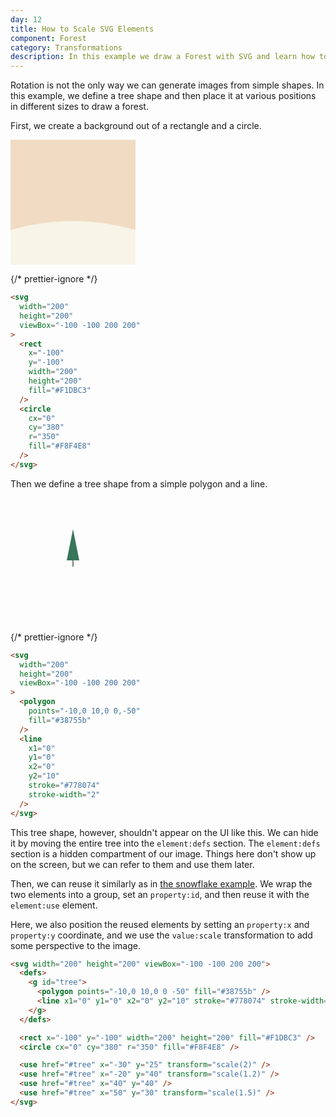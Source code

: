 ```yaml
---
day: 12
title: How to Scale SVG Elements
component: Forest
category: Transformations
description: In this example we draw a Forest with SVG and learn how to reuse and scale image elements.
---
```



Rotation is not the only way we can generate images from simple shapes. In this example, we define a tree shape and then place it at various positions in different sizes to draw a forest.

First, we create a background out of a rectangle and a circle.

<Example>

<SVG width="200" height="200" viewBox="-100 -100 200 200">
  <Rect
    x="-100"
    y="-100"
    width="200"
    height="200"
    fill="#F1DBC3"
    data-element-id="rect-1"
  />
  <Circle cx="0" cy="380" r="350" fill="#F8F4E8" data-element-id="circle-1" />
</SVG>

{/* prettier-ignore */}
```html
<svg
  width="200"
  height="200"
  viewBox="-100 -100 200 200"
>
  <rect 
    x="-100" 
    y="-100" 
    width="200" 
    height="200" 
    fill="#F1DBC3"
  />
  <circle 
    cx="0" 
    cy="380" 
    r="350" 
    fill="#F8F4E8" 
  />
</svg>
```

</Example>

Then we define a tree shape from a simple polygon and a line.

<Example>

<SVG width="200" height="200" viewBox="-100 -100 200 200">
  <Polygon
    points="-10,0 10,0 0,-50"
    fill="#38755b"
    data-element-id="polygon-1"
  />
  <Line
    x1="0"
    y1="0"
    x2="0"
    y2="10"
    stroke="#778074"
    stroke-width="2"
    data-element-id="line-1"
  />
</SVG>

{/* prettier-ignore */}
```html
<svg
  width="200"
  height="200"
  viewBox="-100 -100 200 200"
>
  <polygon 
    points="-10,0 10,0 0,-50" 
    fill="#38755b" 
  />
  <line 
    x1="0" 
    y1="0" 
    x2="0" 
    y2="10" 
    stroke="#778074"
    stroke-width="2" 
  />
</svg>
```

</Example>

This tree shape, however, shouldn't appear on the UI like this.
We can hide it by moving the entire tree into the `element:defs` section. The `element:defs` section is a hidden compartment of our image. Things here don't show up on the screen, but we can refer to them and use them later.

Then, we can reuse it similarly as in [the snowflake example](/svg/use). We wrap the two elements into a group, set an `property:id`, and then reuse it with the `element:use` element.

Here, we also position the reused elements by setting an `property:x` and `property:y` coordinate, and we use the `value:scale` transformation to add some perspective to the image.

<Final>

```html "scale"
<svg width="200" height="200" viewBox="-100 -100 200 200">
  <defs>
    <g id="tree">
      <polygon points="-10,0 10,0 0 -50" fill="#38755b" />
      <line x1="0" y1="0" x2="0" y2="10" stroke="#778074" stroke-width="2" />
    </g>
  </defs>

  <rect x="-100" y="-100" width="200" height="200" fill="#F1DBC3" />
  <circle cx="0" cy="380" r="350" fill="#F8F4E8" />

  <use href="#tree" x="-30" y="25" transform="scale(2)" />
  <use href="#tree" x="-20" y="40" transform="scale(1.2)" />
  <use href="#tree" x="40" y="40" />
  <use href="#tree" x="50" y="30" transform="scale(1.5)" />
</svg>
```

</Final>
